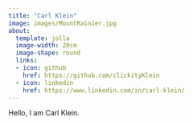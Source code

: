 ```yaml
---
title: "Carl Klein"
image: images/MountRainier.jpg
about:
  template: jolla
  image-width: 20cm
  image-shape: round
  links: 
  - icon: github
    href: https://github.com/clickityKlein
  - icon: linkedin
    href: https://www.linkedin.com/in/carl-klein/
---
```


Hello, I am Carl Klein.
